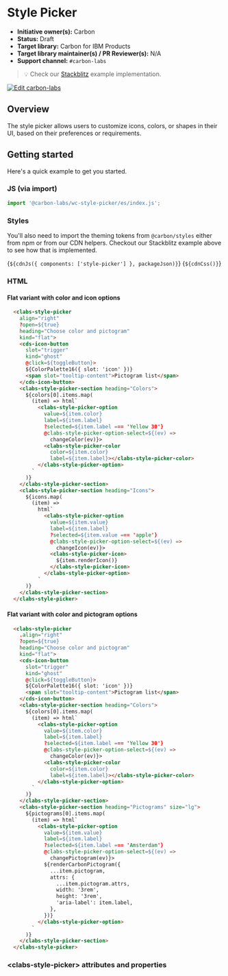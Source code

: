 
<Meta of={StylePickerFlatStories} />

# Style Picker

- **Initiative owner(s):** Carbon
- **Status:** Draft
- **Target library:** Carbon for IBM Products
- **Target library maintainer(s) / PR Reviewer(s):** N/A
- **Support channel:** `#carbon-labs`

> 💡 Check our
> [Stackblitz](https://stackblitz.com/github/carbon-design-system/carbon-labs/tree/main/examples/web-components/style-picker)
> example implementation.

[![Edit carbon-labs](https://developer.stackblitz.com/img/open_in_stackblitz.svg)](https://stackblitz.com/github/carbon-design-system/carbon-labs/tree/main/examples/web-components/style-picker)

## Overview

The style picker allows users to customize icons, colors, or shapes in their UI, based on their preferences or requirements.

## Getting started

Here's a quick example to get you started.

### JS (via import)

```javascript
import '@carbon-labs/wc-style-picker/es/index.js';
```

### Styles

You'll also need to import the theming tokens from `@carbon/styles` either from
npm or from our CDN helpers. Checkout our Stackblitz example above to see how
that is implemented.

<Markdown>{`${cdnJs({ components: ['style-picker'] }, packageJson)}`}</Markdown>
<Markdown>{`${cdnCss()}`}</Markdown>

### HTML

#### Flat variant with color and icon options

```html
  <clabs-style-picker
    align="right"
    ?open=${true}
    heading="Choose color and pictogram"
    kind="flat">
    <cds-icon-button
      slot="trigger"
      kind="ghost"
      @click=${toggleButton}>
      ${ColorPalette16({ slot: 'icon' })}
      <span slot="tooltip-content">Pictogram list</span>
    </cds-icon-button>
    <clabs-style-picker-section heading="Colors">
      ${colors[0].items.map(
        (item) => html`
          <clabs-style-picker-option
            value=${item.color}
            label=${item.label}
            ?selected=${item.label === 'Yellow 30'}
            @clabs-style-picker-option-select=${(ev) =>
              changeColor(ev)}>
            <clabs-style-picker-color
              color=${item.color}
              label=${item.label}></clabs-style-picker-color>
          </clabs-style-picker-option>
        `
      )}
    </clabs-style-picker-section>
    <clabs-style-picker-section heading="Icons">
      ${icons.map(
        (item) =>
          html`
            <clabs-style-picker-option
              value=${item.value}
              label=${item.label}
              ?selected=${item.value === 'apple'}
              @clabs-style-picker-option-select=${(ev) =>
                changeIcon(ev)}>
              <clabs-style-picker-icon>
                ${item.renderIcon()}
              </clabs-style-picker-icon>
            </clabs-style-picker-option>
          `
      )}
    </clabs-style-picker-section>
  </clabs-style-picker>
```

#### Flat variant with color and pictogram options

```html
  <clabs-style-picker
    .align="right"
    ?open=${true}
    heading="Choose color and pictogram"
    kind="flat">
    <cds-icon-button
      slot="trigger"
      kind="ghost"
      @click=${toggleButton}>
      ${ColorPalette16({ slot: 'icon' })}
      <span slot="tooltip-content">Pictogram list</span>
    </cds-icon-button>
    <clabs-style-picker-section heading="Colors">
      ${colors[0].items.map(
        (item) => html`
          <clabs-style-picker-option
            value=${item.color}
            label=${item.label}
            ?selected=${item.label === 'Yellow 30'}
            @clabs-style-picker-option-select=${(ev) =>
              changeColor(ev)}>
            <clabs-style-picker-color
              color=${item.color}
              label=${item.label}></clabs-style-picker-color>
          </clabs-style-picker-option>
        `
      )}
    </clabs-style-picker-section>
    <clabs-style-picker-section heading="Pictograms" size="lg">
      ${pictograms[0].items.map(
        (item) => html`
          <clabs-style-picker-option
            value=${item.value}
            label=${item.label}
            ?selected=${item.label === 'Amsterdam'}
            @clabs-style-picker-option-select=${(ev) =>
              changePictogram(ev)}>
            ${renderCarbonPictogram({
              ...item.pictogram,
              attrs: {
                ...item.pictogram.attrs,
                width: '3rem',
                height: '3rem',
                'aria-label': item.label,
              },
            })}
          </clabs-style-picker-option>
        `
      )}
    </clabs-style-picker-section>
  </clabs-style-picker>
```

### &lt;clabs-style-picker&gt; attributes and properties

<ArgTypes of="clabs-style-picker" />
